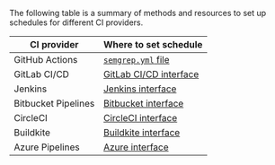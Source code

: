 The following table is a summary of methods and resources to set up schedules for different CI providers.

| CI provider | Where to set schedule |
| ----------- | --------------------  |
| GitHub Actions | [`semgrep.yml` file](/semgrep-ci/sample-ci-configs#sample-github-actions-configuration-file) |
| GitLab CI/CD | [GitLab CI/CD interface](https://docs.gitlab.com/ee/ci/pipelines/schedules.html) |
| Jenkins | [Jenkins interface](https://www.jenkins.io/doc/book/pipeline/running-pipelines/#scheduling-jobs-in-jenkins) |
| Bitbucket Pipelines | [Bitbucket interface](https://support.atlassian.com/bitbucket-cloud/docs/pipeline-triggers/) |
| CircleCI | [CircleCI interface](https://circleci.com/docs/scheduled-pipelines#get-started-with-scheduled-pipelines-in-circleci) |
| Buildkite | [Buildkite interface](https://buildkite.com/docs/pipelines/scheduled-builds) |
| Azure Pipelines | [Azure interface](https://docs.microsoft.com/en-us/azure/devops/pipelines/process/scheduled-triggers?view=azure-devops&tabs=yaml)
